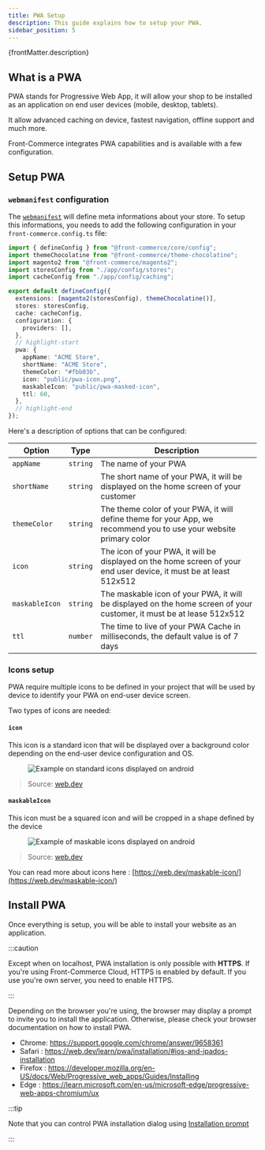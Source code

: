 ```yaml
---
title: PWA Setup
description: This guide explains how to setup your PWA.
sidebar_position: 5
---
```



<p>{frontMatter.description}</p>

## What is a PWA

PWA stands for Progressive Web App, it will allow your shop to be installed as
an application on end user devices (mobile, desktop, tablets).

It allow advanced caching on device, fastest navigation, offline support and
much more.

Front-Commerce integrates PWA capabilities and is available with a few
configuration.

## Setup PWA

### `webmanifest` configuration

The [`webmanifest`](https://developer.mozilla.org/en-US/docs/Web/Manifest) will
define meta informations about your store. To setup this informations, you needs
to add the following configuration in your `front-commerce.config.ts` file:

```typescript title="front-commerce.config.ts"
import { defineConfig } from "@front-commerce/core/config";
import themeChocolatine from "@front-commerce/theme-chocolatine";
import magento2 from "@front-commerce/magento2";
import storesConfig from "./app/config/stores";
import cacheConfig from "./app/config/caching";

export default defineConfig({
  extensions: [magento2(storesConfig), themeChocolatine()],
  stores: storesConfig,
  cache: cacheConfig,
  configuration: {
    providers: [],
  },
  // highlight-start
  pwa: {
    appName: "ACME Store",
    shortName: "ACME Store",
    themeColor: "#fbb03b",
    icon: "public/pwa-icon.png",
    maskableIcon: "public/pwa-masked-icon",
    ttl: 60,
  },
  // highlight-end
});
```

Here's a description of options that can be configured:

| Option         | Type     | Description                                                                                                          |
| -------------- | -------- | -------------------------------------------------------------------------------------------------------------------- |
| `appName`      | `string` | The name of your PWA                                                                                                 |
| `shortName`    | `string` | The short name of your PWA, it will be displayed on the home screen of your customer                                 |
| `themeColor`   | `string` | The theme color of your PWA, it will define theme for your App, we recommend you to use your website primary color   |
| `icon`         | `string` | The icon of your PWA, it will be displayed on the home screen of your end user device, it must be at least 512x512   |
| `maskableIcon` | `string` | The maskable icon of your PWA, it will be displayed on the home screen of your customer, it must be at lease 512x512 |
| `ttl`          | `number` | The time to live of your PWA Cache in milliseconds, the default value is of 7 days                                   |

### Icons setup

PWA require multiple icons to be defined in your project that will be used by
device to identify your PWA on end-user device screen.

Two types of icons are needed:

#### `icon`

This icon is a standard icon that will be displayed over a background color
depending on the end-user device configuration and OS.

<Figure caption="Example of standard icons displayed on Android">

![Example on standard icons displayed on android](./assets/standard_icons.png)

</Figure>

> Source: [web.dev](https://web.dev/maskable-icon/)

#### `maskableIcon`

This icon must be a squared icon and will be cropped in a shape defined by the
device

<Figure caption="Example of maskable icons displayed on Android">

![Example of maskable icons displayed on android](./assets/maskable_icons.png)

</Figure>

> Source: [web.dev](https://web.dev/maskable-icon/)

You can read more about icons here :
[https://web.dev/maskable-icon/](https://web.dev/maskable-icon/)

## Install PWA

Once everything is setup, you will be able to install your website as an
application.

:::caution

Except when on localhost, PWA installation is only possible with **HTTPS**. If
you're using Front-Commerce Cloud, HTTPS is enabled by default. If you use
you're own server, you need to enable HTTPS.

:::

Depending on the browser you're using, the browser may display a prompt to
invite you to install the application. Otherwise, please check your browser
documentation on how to install PWA.

- Chrome: https://support.google.com/chrome/answer/9658361
- Safari : https://web.dev/learn/pwa/installation/#ios-and-ipados-installation
- Firefox :
  https://developer.mozilla.org/en-US/docs/Web/Progressive_web_apps/Guides/Installing
- Edge :
  https://learn.microsoft.com/en-us/microsoft-edge/progressive-web-apps-chromium/ux

:::tip

Note that you can control PWA installation dialog using
[Installation prompt](https://web.dev/learn/pwa/installation-prompt/)

:::

